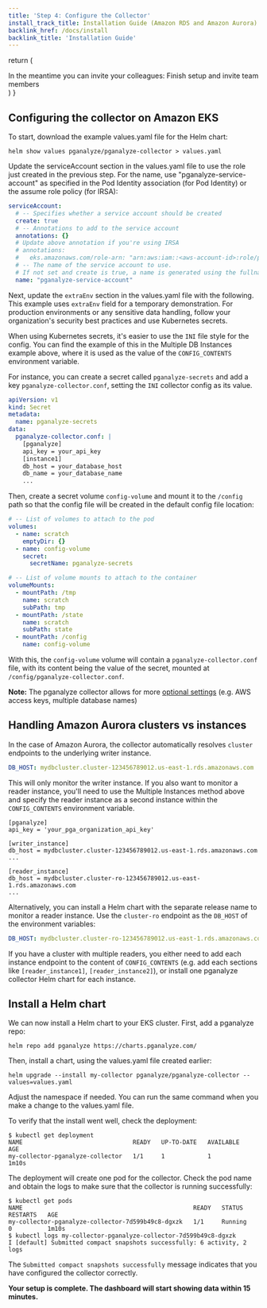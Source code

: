 ```yaml
---
title: 'Step 4: Configure the Collector'
install_track_title: Installation Guide (Amazon RDS and Amazon Aurora)
backlink_href: /docs/install
backlink_title: 'Installation Guide'
---
```



  return (
    <div>
      In the meantime you can invite your colleagues:
      <Link className="btn btn-success" to={inviteLink}>
        Finish setup and invite team members
      </Link>
    </div>
  )
}

## Configuring the collector on Amazon EKS

To start, download the example values.yaml file for the Helm chart:

```
helm show values pganalyze/pganalyze-collector > values.yaml
```

Update the serviceAccount section in the values.yaml file to use the role just
created in the previous step. For the name, use "pganalyze-service-account" as
specified in the Pod Identity association (for Pod Identity) or the assume role
policy (for IRSA):

```yaml
serviceAccount:
  # -- Specifies whether a service account should be created
  create: true
  # -- Annotations to add to the service account
  annotations: {}
  # Update above annotation if you're using IRSA
  # annotations:
  #   eks.amazonaws.com/role-arn: "arn:aws:iam::<aws-account-id>:role/pganalyzeServiceAccountRole"
  # -- The name of the service account to use.
  # If not set and create is true, a name is generated using the fullname template
  name: "pganalyze-service-account"
```

Next, update the `extraEnv` section in the values.yaml file with the following.
This example uses `extraEnv` field for a temporary demonstration. For production
environments or any sensitive data handling, follow your organization's security
best practices and use Kubernetes secrets.

<SettingEnvVarsEKS apiKey={props.apiKey} />

When using Kubernetes secrets, it's easier to use the `INI` file style for the
config. You can find the example of this in the Multiple DB Instances example
above, where it is used as the value of the `CONFIG_CONTENTS` environment variable.

For instance, you can create a secret called `pganalyze-secrets` and add a key
`pganalyze-collector.conf`, setting the `INI` collector config as its value.

```yaml
apiVersion: v1
kind: Secret
metadata:
  name: pganalyze-secrets
data:
  pganalyze-collector.conf: |
    [pganalyze]
    api_key = your_api_key
    [instance1]
    db_host = your_database_host
    db_name = your_database_name
    ...
```

Then, create a secret volume `config-volume` and mount it to the `/config` path
so that the config file will be created in the default config file location:

```yaml
# -- List of volumes to attach to the pod
volumes:
  - name: scratch
    emptyDir: {}
  - name: config-volume
    secret:
      secretName: pganalyze-secrets

# -- List of volume mounts to attach to the container
volumeMounts:
  - mountPath: /tmp
    name: scratch
    subPath: tmp
  - mountPath: /state
    name: scratch
    subPath: state
  - mountPath: /config
    name: config-volume
```

With this, the `config-volume` volume will contain a `pganalyze-collector.conf`
file, with its content being the value of the secret, mounted at `/config/pganalyze-collector.conf`.

**Note:** The pganalyze collector allows for more [optional settings](https://pganalyze.com/docs/collector/settings) (e.g. AWS access keys, multiple database names)

## Handling Amazon Aurora clusters vs instances

In the case of Amazon Aurora, the collector automatically resolves `cluster` endpoints to the underlying writer instance.

```yaml
DB_HOST: mydbcluster.cluster-123456789012.us-east-1.rds.amazonaws.com
```

This will only monitor the writer instance. If you also want to monitor a reader instance,
you'll need to use the Multiple Instances method above and specify the reader instance as a
second instance within the `CONFIG_CONTENTS` environment variable.

```
[pganalyze]
api_key = 'your_pga_organization_api_key'

[writer_instance]
db_host = mydbcluster.cluster-123456789012.us-east-1.rds.amazonaws.com
...

[reader_instance]
db_host = mydbcluster.cluster-ro-123456789012.us-east-1.rds.amazonaws.com
...
```

Alternatively, you can install a Helm chart with the separate release name to
monitor a reader instance.
Use the `cluster-ro` endpoint as the `DB_HOST` of the environment variables:

```yaml
DB_HOST: mydbcluster.cluster-ro-123456789012.us-east-1.rds.amazonaws.com
```

If you have a cluster with multiple readers, you either need to add each instance
endpoint to the content of `CONFIG_CONTENTS` (e.g. add each sections like `[reader_instance1]`, `[reader_instance2]`),
or install one pganalyze collector Helm chart for each instance.

## Install a Helm chart

We can now install a Helm chart to your EKS cluster. First, add a pganalyze repo:

```
helm repo add pganalyze https://charts.pganalyze.com/
```

Then, install a chart, using the values.yaml file created earlier:

```
helm upgrade --install my-collector pganalyze/pganalyze-collector --values=values.yaml
```

Adjust the namespace if needed. You can run the same command when you make a
change to the values.yaml file.

To verify that the install went well, check the deployment:

```
$ kubectl get deployment
NAME                               READY   UP-TO-DATE   AVAILABLE   AGE
my-collector-pganalyze-collector   1/1     1            1           1m10s
```

The deployment will create one pod for the collector. Check the pod name and
obtain the logs to make sure that the collector is running successfully:

```
$ kubectl get pods
NAME                                                READY   STATUS    RESTARTS   AGE
my-collector-pganalyze-collector-7d599b49c8-dgxzk   1/1     Running   0          1m10s
$ kubectl logs my-collector-pganalyze-collector-7d599b49c8-dgxzk
I [default] Submitted compact snapshots successfully: 6 activity, 2 logs
```

The `Submitted compact snapshots successfully` message indicates that you have
configured the collector correctly.

**Your setup is complete. The dashboard will start showing data within 15 minutes.**

<InAppOnly>
  <FinishSetup inviteLink={props.inviteLink} />
</InAppOnly>

<PublicLastStepLogInsightsLink />
